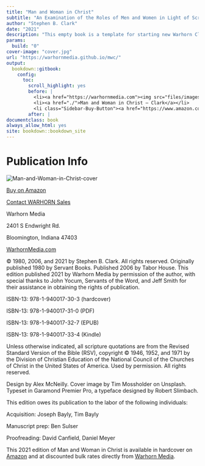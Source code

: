 ```yaml
--- 
title: "Man and Woman in Christ"
subtitle: "An Examination of the Roles of Men and Women in Light of Scripture and the Social Sciences"
author: "Stephen B. Clark"
date: "2021"
description: "This empty book is a template for starting new Warhorn Classics book projects."
params:
  build: "0"
cover-image: "cover.jpg"
url: "https://warhornmedia.github.io/mwc/"
output: 
  bookdown::gitbook:
    config:
      toc:
        scroll_highlight: yes
        before: |
          <li><a href="https://warhornmedia.com"><img src="files/images/warhornlogo-empty.png" width="260"></a></li>
          <li><a href="./">Man and Woman in Christ — Clark</a></li>
          <li class="Sidebar-Buy-Button"><a href="https://www.amazon.com/dp/1940017300/ref=cm_sw_em_r_mt_dp_PS3GVKNP9NTWBF4V6ECT" target="_blank">Buy</a></li>
        after: |
documentclass: book
always_allow_html: yes
site: bookdown::bookdown_site
---
```


# Publication Info {-}

<div id="pub-page-ad">
<img src="cover.jpg" id="pub-page-cover" alt="Man-and-Woman-in-Christ-cover"></img>
<div class="Buy-Buttons">
<p class="Buy-Button"><a href="https://www.amazon.com/dp/B098XQQDFW/ref=cm_sw_em_r_mt_dp_BJCQ6KWEN68XFJ7FAYJN">Buy on Amazon</a></p>
<p class="Buy-Button"><a href="https://warhornmedia.com/contact-us/">Contact WARHORN Sales</a></p>
</div>
</div>
<p id="_idParaDest-124" class="F-B-MATTER_Copyright-Info-1st"><a id="_idTextAnchor2011"></a><span class="ALL-CAPS">Warhorn Media</span></p>
<p class="F-B-MATTER_Copyright-Info">2401 S Endwright Rd.</p>
<p class="F-B-MATTER_Copyright-Info">Bloomington, Indiana 47403</p>
<p class="F-B-MATTER_Copyright-Info-SA"><a href="https://warhornmedia.com"><span class="OT-All-Small-Caps">WarhornMedia.com</span></a></p>
<p class="F-B-MATTER_Copyright-Info-SA">©&#160;1980, 2006, and 2021 by Stephen B. Clark. All rights reserved. Originally published 1980 by Servant Books. Published 2006 by Tabor House. <span class="No-Ligatures">Th</span>is edition published 2021 by Warhorn Media by permission of the author, with special thanks to John Yocum, Servants of the Word, and Jeff Smith for their assistance in obtaining the rights of publication.</p>
<p class="F-B-MATTER_Copyright-Info"><span class="OT-All-Small-Caps">ISBN-13</span>: 978-1-940017-30-3 (hardcover)</p>
<p class="F-B-MATTER_Copyright-Info"><span class="OT-All-Small-Caps">ISBN-13</span>: 978-1-940017-31-0 (PDF)</p>
<p class="F-B-MATTER_Copyright-Info"><span class="OT-All-Small-Caps">ISBN-13</span>: 978-1-940017-32-7 (EPUB)</p>
<p class="F-B-MATTER_Copyright-Info-SA"><span class="OT-All-Small-Caps">ISBN-13</span>: 978-1-940017-33-4 (Kindle)</p>
<p class="F-B-MATTER_Copyright-Info-SA">Unless otherwise indicated, all scripture quotations are from the Revised Standard Version of the Bible (<span class="OT-All-Small-Caps">RSV</span>), copyright ©&#160;1946, 1952, and 1971 by the Division of Christian Education of the National Council of the Churches of Christ in the United States of America. Used by permission. All rights reserved.</p>
<p class="F-B-MATTER_Copyright-Info-SA">Design by Alex McNeilly. Cover image by Tim&#160;Mossholder on Unsplash. Typeset in Garamond Premier Pro, a typeface designed by Robert Slimbach.</p>
<p class="F-B-MATTER_Copyright-Info"><span class="No-Ligatures">Th</span>is edition owes its publication to the labor of the following individuals:</p>
<p class="F-B-MATTER_Copyright-Info-Indented"><span class="OT-All-Small-Caps">Acquisition</span>: Joseph Bayly, Tim Bayly</p>
<p class="F-B-MATTER_Copyright-Info-Indented"><span class="OT-All-Small-Caps">Manuscript prep</span>: Ben Sulser</p>
<p class="F-B-MATTER_Copyright-Info-Indented-SA"><span class="OT-All-Small-Caps">Proofreading</span>: David Canfield, Daniel Meyer</p>
<p class="F-B-MATTER_Copyright-Info"><span class="No-Ligatures">Th</span>is 2021 edition of <span class="Italic">Man and Woman in Christ</span> is available in hardcover on <a href="https://www.amazon.com/dp/B098XQQDFW/ref=cm_sw_em_r_mt_dp_BJCQ6KWEN68XFJ7FAYJN">Amazon</a> and at discounted bulk rates directly from <a href="https://warhornmedia.com/contact-us/">Warhorn Media</a>.</p>
